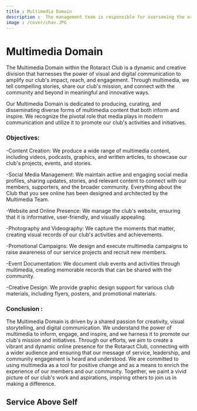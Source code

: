 ```yaml
---
title : Multimedia Domain
description :  The management team is responsible for overseeing the organization's operations, setting strategic goals, making decisions, allocating resources, and ensuring the overall success and growth of the club. 
image : /cover/chav.JPG
---
```


# Multimedia Domain

The Multimedia Domain within the Rotaract Club is a dynamic and creative division that harnesses the power of visual and digital communication to amplify our club's impact, reach, and engagement. Through multimedia, we tell compelling stories, share our club's mission, and connect with the community and beyond in meaningful and innovative ways.

Our Multimedia Domain is dedicated to producing, curating, and disseminating diverse forms of multimedia content that both inform and inspire. We recognize the pivotal role that media plays in modern communication and utilize it to promote our club's activities and initiatives.

### Objectives:
-Content Creation:  We produce a wide range of multimedia content, including videos, podcasts, graphics, and written articles, to showcase our club's projects, events, and stories.

-Social Media Management: We maintain active and engaging social media profiles, sharing updates, stories, and relevant content to connect with our members, supporters, and the broader community. Everything about the Club that you see online has been designed and architected by the Multimedia Team.

-Website and Online Presence:  We manage the club's website, ensuring that it is informative, user-friendly, and visually appealing.

-Photography and Videography:  We capture the moments that matter, creating visual records of our club's activities and achievements.

-Promotional Campaigns:  We design and execute multimedia campaigns to raise awareness of our service projects and recruit new members.

-Event Documentation: We document club events and activities through multimedia, creating memorable records that can be shared with the community.

-Creative Design: We provide graphic design support for various club materials, including flyers, posters, and promotional materials.

### Conclusion :
The Multimedia Domain is driven by a shared passion for creativity, visual storytelling, and digital communication. We understand the power of multimedia to inform, engage, and inspire, and we harness it to promote our club's mission and initiatives. Through our efforts, we aim to create a vibrant and dynamic online presence for the Rotaract Club, connecting with a wider audience and ensuring that our message of service, leadership, and community engagement is heard and understood. We are committed to using multimedia as a tool for positive change and as a means to enrich the experience of our members and our community. Together, we paint a vivid picture of our club's work and aspirations, inspiring others to join us in making a difference.
## Service Above Self